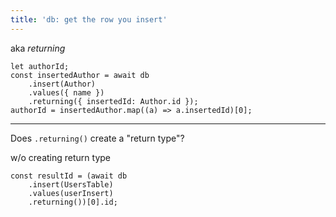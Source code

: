 ```yaml
---
title: 'db: get the row you insert'
---
```


aka *returning*

```
let authorId;
const insertedAuthor = await db
    .insert(Author)
    .values({ name })
    .returning({ insertedId: Author.id });
authorId = insertedAuthor.map((a) => a.insertedId)[0];
```

---

Does `.returning()` create a "return type"?

w/o creating return type
```
const resultId = (await db
    .insert(UsersTable)
    .values(userInsert)
    .returning())[0].id;
```